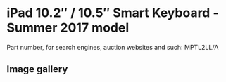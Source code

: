 
# iPad 10.2″ / 10.5″ Smart Keyboard - Summer 2017 model

Part number, for search engines, auction websites and such: MPTL2LL/A

## Image gallery

<div style={{ width: "768px" }}>
  <GalleryComponent
    images={[
      {
        original: "/everysource/MPTL2.png",
        thumbnail: "/everypreview/MPTL2.png",
      },
      {
        original: "/everysource/MPTL2_AV1.png",
        thumbnail: "/everypreview/MPTL2_AV1.png",
      },
      {
        original: "/everysource/MPTL2_AV2.png",
        thumbnail: "/everypreview/MPTL2_AV2.png",
      },
      {
        original: "/everysource/MPTL2_AV3.png",
        thumbnail: "/everypreview/MPTL2_AV3.png",
      }
    ]}
  />
</div>